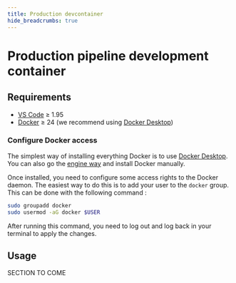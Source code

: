 ```yaml
---
title: Production devcontainer
hide_breadcrumbs: true
---
```


# Production pipeline development container

## Requirements

- [VS Code](https://code.visualstudio.com) &geq; 1.95
- [Docker](https://www.docker.com/get-started/) &geq; 24 (we recommend using [Docker Desktop](https://www.docker.com/products/docker-desktop))

### Configure Docker access

The simplest way of installing everything Docker is to use [Docker Desktop](https://www.docker.com/products/docker-desktop).
You can also go the [engine way](https://docs.docker.com/engine/install) and install Docker manually.

Once installed, you need to configure some access rights to the Docker daemon. The easiest way to do this is to add your user
to the `docker` group. This can be done with the following command :

```bash
sudo groupadd docker
sudo usermod -aG docker $USER
```

After running this command, you need to log out and log back in your terminal to apply the changes.

## Usage

SECTION TO COME